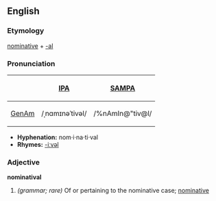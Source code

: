 ==English==

===Etymology===
[[nominative]] + [[-al]]

===Pronunciation===
{| border=1 cellpadding=5
! !! [[w:International Phonetic Alphabet|IPA]] !! [[w:SAMPA|SAMPA]]
|-
! [[GenAm]]
| /ˌnɑmɪnəˈtivəl/ || /%nAmIn@"tiv@l/
|}

*'''Hyphenation:''' nom·i·na·ti·val
*'''Rhymes:''' [[Rhymes:English:-iːvəl|-iːvəl]]

===Adjective===
'''nominatival''' 
#''(grammar; rare)'' Of or pertaining to the nominative case; [[nominative]]